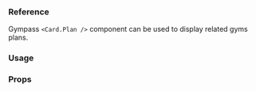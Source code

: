 ### Reference

Gympass `<Card.Plan />` component can be used to display related gyms plans.

### Usage

<ExpoSnack id="@gympass/yoga-card" theme="light" />

### Props

<PropsTable component="Card.Plan" platform="native" />
